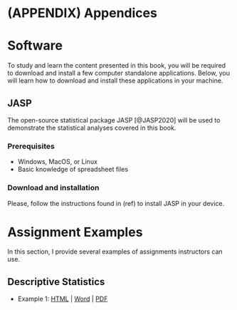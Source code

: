 # (APPENDIX) Appendices {.unnumbered}

# Software

To study and learn the content presented in this book, you will be required to download and install a few computer standalone applications. Below, you will learn how to download and install these applications in your machine.

## JASP {#jasp}

The open-source statistical package JASP [@JASP2020] will be used to demonstrate the statistical analyses covered in this book.

### Prerequisites

- Windows, MacOS, or Linux
- Basic knowledge of spreadsheet files

### Download and installation

Please, follow the instructions found in (ref) to install JASP in your device.

# Assignment Examples

In this section, I provide several examples of assignments instructors can use.

## Descriptive Statistics

* Example 1: [HTML](assignments/descriptive-01.html) | [Word](assignments/descriptive-01.docx) | [PDF](assignments/descriptive-01.pdf)






